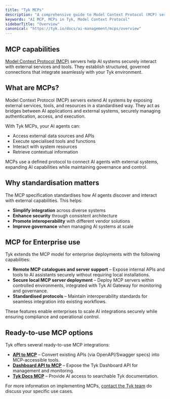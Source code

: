 ```yaml
---
title: "Tyk MCPs"
description: "A comprehensive guide to Model Context Protocol (MCP) servers in Tyk and how they extend AI capabilities."
keywords: "AI MCP, MCPs in Tyk, Model Context Protocol"
sidebarTitle: "Overview"
canonical: "https://tyk.io/docs/ai-management/mcps/overview"
---
```


## MCP capabilities

[Model Context Protocol (MCP)](https://modelcontextprotocol.io/introduction) servers help AI systems securely interact with external services and tools. They establish structured, governed connections that integrate seamlessly with your Tyk environment.

## What are MCPs?

Model Context Protocol (MCP) servers extend AI systems by exposing external services, tools, and resources in a standardised way. They act as bridges between AI applications and external systems, securely managing authentication, access, and execution.

With Tyk MCPs, your AI agents can:

- Access external data sources and APIs
- Execute specialised tools and functions
- Interact with system resources
- Retrieve contextual information

MCPs use a defined protocol to connect AI agents with external systems, expanding AI capabilities while maintaining governance and control.

## Why standardisation matters

The MCP specification standardises how AI agents discover and interact with external capabilities. This helps:

- **Simplify integration** across diverse systems
- **Enhance security** through consistent architecture
- **Promote interoperability** with different vendor solutions
- **Improve governance** when managing AI systems at scale

## MCP for Enterprise use
<a id="mcp-for-enterprise-use"></a>

Tyk extends the MCP model for enterprise deployments with the following capabilities:

- **Remote MCP catalogues and server support** – Expose internal APIs and tools to AI assistants securely without requiring local installations.
- **Secure local MCP server deployment** – Deploy MCP servers within controlled environments, integrated with Tyk AI Gateway for monitoring and governance.
- **Standardised protocols** – Maintain interoperability standards for seamless integration into existing workflows.

These features enable enterprises to scale AI integrations securely while ensuring compliance and operational control.

## Ready-to-use MCP options

Tyk offers several ready-to-use MCP integrations:

- **[API to MCP](/ai-management/mcps/api-to-mcp)** – Convert existing APIs (via OpenAPI/Swagger specs) into MCP-accessible tools.
- **[Dashboard API to MCP](/ai-management/mcps/dashboard-api-to-mcp)** – Expose the Tyk Dashboard API for management and monitoring.
- **[Tyk Docs MCP](/ai-management/mcps/tyk-docs-mcp)** – Provide AI access to searchable Tyk documentation.

For more information on implementing MCPs, [contact the Tyk team](https://tyk.io/contact/) do discuss your specific use cases.
